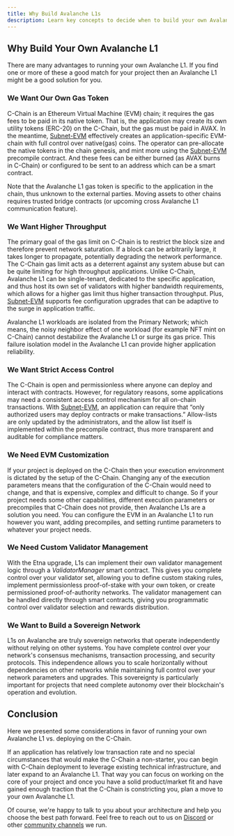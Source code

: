```yaml
---
title: Why Build Avalanche L1s
description: Learn key concepts to decide when to build your own Avalanche L1.
---
```


## Why Build Your Own Avalanche L1

There are many advantages to running your own Avalanche L1. If you find one or more of these a good match for your project then an Avalanche L1 might be a good solution for you.

### We Want Our Own Gas Token

C-Chain is an Ethereum Virtual Machine (EVM) chain; it requires the gas fees to be paid in its native token. That is, the application may create its own utility tokens (ERC-20) on the C-Chain, but the gas must be paid in AVAX. In the meantime, [Subnet-EVM](https://github.com/ava-labs/subnet-evm) effectively creates an application-specific EVM-chain with full control over native(gas) coins. The operator can pre-allocate the native tokens in the chain genesis, and mint more using the [Subnet-EVM](https://github.com/ava-labs/subnet-evm) precompile contract. And these fees can be either burned (as AVAX burns in C-Chain) or configured to be sent to an address which can be a smart contract.

Note that the Avalanche L1 gas token is specific to the application in the chain, thus unknown to the external parties. Moving assets to other chains requires trusted bridge contracts (or upcoming cross Avalanche L1 communication feature).

### We Want Higher Throughput

The primary goal of the gas limit on C-Chain is to restrict the block size and therefore prevent network saturation. If a block can be arbitrarily large, it takes longer to propagate, potentially degrading the network performance. The C-Chain gas limit acts as a deterrent against any system abuse but can be quite limiting for high throughput applications. Unlike C-Chain, Avalanche L1 can be single-tenant, dedicated to the specific application, and thus host its own set of validators with higher bandwidth requirements, which allows for a higher gas limit thus higher transaction throughput. Plus, [Subnet-EVM](https://github.com/ava-labs/subnet-evm) supports fee configuration upgrades that can be adaptive to the surge in application traffic.

Avalanche L1 workloads are isolated from the Primary Network; which means, the noisy neighbor effect of one workload (for example NFT mint on C-Chain) cannot destabilize the Avalanche L1 or surge its gas price. This failure isolation model in the Avalanche L1 can provide higher application reliability.

### We Want Strict Access Control

The C-Chain is open and permissionless where anyone can deploy and interact with contracts. However, for regulatory reasons, some applications may need a consistent access control mechanism for all on-chain transactions. With [Subnet-EVM](https://github.com/ava-labs/subnet-evm), an application can require that “only authorized users may deploy contracts or make transactions.” Allow-lists are only updated by the administrators, and the allow list itself is implemented within the precompile contract, thus more transparent and auditable for compliance matters.

### We Need EVM Customization

If your project is deployed on the C-Chain then your execution environment is dictated by the setup of the C-Chain. Changing any of the execution parameters means that the configuration of the C-Chain would need to change, and that is expensive, complex and difficult to change. So if your project needs some other capabilities, different execution parameters or precompiles that C-Chain does not provide, then Avalanche L1s are a solution you need. You can configure the EVM in an Avalanche L1 to run however you want, adding precompiles, and setting runtime parameters to whatever your project needs.

### We Need Custom Validator Management

With the Etna upgrade, L1s can implement their own validator management logic through a _ValidatorManager_ smart contract. This gives you complete control over your validator set, allowing you to define custom staking rules, implement permissionless proof-of-stake with your own token, or create permissioned proof-of-authority networks. The validator management can be handled directly through smart contracts, giving you programmatic control over validator selection and rewards distribution.

### We Want to Build a Sovereign Network

L1s on Avalanche are truly sovereign networks that operate independently without relying on other systems. You have complete control over your network's consensus mechanisms, transaction processing, and security protocols. This independence allows you to scale horizontally without dependencies on other networks while maintaining full control over your network parameters and upgrades. This sovereignty is particularly important for projects that need complete autonomy over their blockchain's operation and evolution.

## Conclusion

Here we presented some considerations in favor of running your own Avalanche L1 vs. deploying on the C-Chain.

If an application has relatively low transaction rate and no special circumstances that would make the C-Chain a non-starter, you can begin with C-Chain deployment to leverage existing technical infrastructure, and later expand to an Avalanche L1. That way you can focus on working on the core of your project and once you have a solid product/market fit and have gained enough traction that the C-Chain is constricting you, plan a move to your own Avalanche L1.

Of course, we're happy to talk to you about your architecture and help you choose the best path forward. Feel free to reach out to us on [Discord](https://chat.avalabs.org/) or other [community channels](https://www.avax.network/community) we run.
